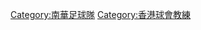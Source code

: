 {{Catnav|頁面分類|...|各國足球|香港足球|香港足球界人士|香港足球教練}}

[[Category:南華足球隊|Category:南華足球隊]]
[[Category:香港球會教練|Category:香港球會教練]]